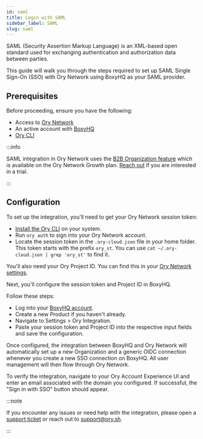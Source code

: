 ```yaml
---
id: saml
title: Login with SAML
sidebar_label: SAML
slug: saml
---
```


SAML (Security Assertion Markup Language) is an XML-based open standard used for exchanging authentication and authorization data
between parties.

This guide will walk you through the steps required to set up SAML Single Sign-On (SSO) with Ory Network using BoxyHQ as your SAML
provider.

## Prerequisites

Before proceeding, ensure you have the following:

- Access to [Ory Network](https://console.ory.sh/)
- An active account with [BoxyHQ](https://app.eu.boxyhq.com/auth/join)
- [Ory CLI](../../guides/cli/installation)

:::info

SAML integration in Ory Network uses the [B2B Organization feature](../../kratos/organizations/) which is available on the Ory
Network Growth plan. [Reach out](https://ory.sh/contact) if you are interested in a trial.

:::

## Configuration

To set up the integration, you'll need to get your Ory Network session token:

- [Install the Ory CLI](../../guides/cli/installation) on your system.
- Run `ory auth` to sign into your Ory Network account.
- Locate the session token in the `.ory-cloud.json` file in your home folder. This token starts with the prefix `ory_st`. You can
  use `cat ~/.ory-cloud.json | grep 'ory_st'` to find it.

You'll also need your Ory Project ID. You can find this in your
[Ory Network settings](https://console.ory.sh/projects/current/settings).

Next, you'll configure the session token and Project ID in BoxyHQ.

Follow these steps:

- Log into your [BoxyHQ account](https://app.boxyhq.com/).
- Create a new Product if you haven't already.
- Navigate to Settings > Ory Integration.
- Paste your session token and Project ID into the respective input fields and save the configuration.

Once configured, the integration between BoxyHQ and Ory Network will automatically set up a new Organization and a generic OIDC
connection whenever you create a new SSO connection on BoxyHQ. All user management will then flow through Ory Network.

To verify the integration, navigate to your Ory Account Experience UI and enter an email associated with the domain you
configured. If successful, the "Sign in with SSO" button should appear.

:::note

If you encounter any issues or need help with the integration, please open a [support ticket](https://support.ory.sh/) or reach
out to support@ory.sh.

:::
